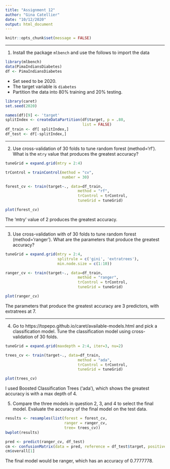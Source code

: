 ```yaml
---
title: "Assignment 12"
author: "Gina Catellier"
date: "10/12/2020"
output: html_document
---
```


```r
knitr::opts_chunk$set(message = FALSE)
```

-------

1. Install the package `mlbench` and use the follows to import the data

```r
library(mlbench)
data(PimaIndiansDiabetes)
df <- PimaIndiansDiabetes
```

- Set seed to be 2020. 
- The target variable is `diabetes`
- Partition the data into 80% training and 20% testing.  

```r
library(caret)
set.seed(2020)

names(df)[9] <- 'target'
splitIndex <- createDataPartition(df$target, p = .80,
                                  list = FALSE)
df_train <- df[ splitIndex,]
df_test <- df[-splitIndex,]
```

-------

2. Use cross-validation of 30 folds to tune random forest (method='rf').  What is the `mtry` value that produces the greatest accuracy?

```r
tuneGrid = expand.grid(mtry = 2:4)

trControl = trainControl(method = "cv",
                         number = 30)

forest_cv <- train(target~., data=df_train, 
                                method = "rf", 
                                trControl = trControl,
                                tuneGrid = tuneGrid)

plot(forest_cv)
```

 
The 'mtry' value of 2 produces the greatest accuracy.
 
-------

3. Use cross-validation with of 30 folds to tune random forest (method='ranger').  What are the parameters that produce the greatest accuracy?

```r
tuneGrid = expand.grid(mtry = 2:4,
                       splitrule = c('gini', 'extratrees'),
                       min.node.size = c(1:10))

ranger_cv <- train(target~., data=df_train, 
                                method = "ranger", 
                                trControl = trControl,
                                tuneGrid = tuneGrid)

plot(ranger_cv)

```

The parameters that produce the greatest accuracy are 3 predictors, with extratrees at 7.

-------

4. Go to https://topepo.github.io/caret/available-models.html and pick a classification model.  Tune the classification model using cross-validation of 30 folds. 

```r
tuneGrid = expand.grid(maxdepth = 2:4, iter=3, nu=2)

trees_cv <- train(target~., data=df_train, 
                                method = "ada", 
                                trControl = trControl,
                                tuneGrid = tuneGrid)

plot(trees_cv)
```


I used Boosted Classification Trees ('ada'), which shows the greatest accuracy is with a max depth of 4.


5. Compare the three models in question 2, 3, and 4 to select the final model.  Evaluate the accuracy of the final model on the test data. 

```r
results <- resamples(list(forest = forest_cv,
                          ranger = ranger_cv,
                          tree= trees_cv))
bwplot(results)
```

```r
pred <- predict(ranger_cv, df_test)
cm <- confusionMatrix(data = pred, reference = df_test$target, positive = "pos")
cm$overall[1]
```


The final model would be ranger, which has an accuracy of 0.7777778.